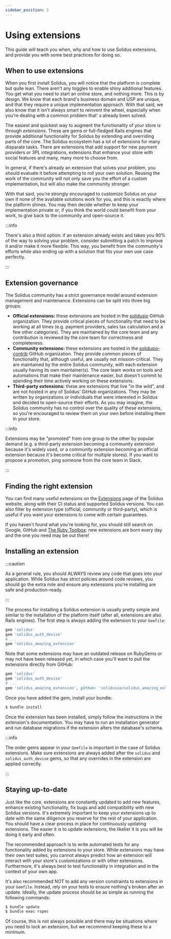 ```yaml
---
sidebar_position: 3
---
```


# Using extensions

This guide will teach you when, why and how to use Solidus extensions, and provide you with some
best practices for doing so.

## When to use extensions

When you first install Solidus, you will notice that the platform is complete but quite lean. There
aren't any toggles to enable shiny additional features. You get what you need to start an online
store, and nothing more. This is by design. We know that each brand's business domain and USP are
unique, and that they require a unique implementation approach. With that said, we also know that it
isn't always smart to reinvent the wheel, especially when you're dealing with a common problem that'
s already been solved.

The easiest and quickest way to augment the functionality of your store is through _extensions_.
These are gems or full-fledged Rails engines that provide additional functionality for Solidus by
extending and overriding parts of the core. The Solidus ecosystem has a lot of extensions for many
disparate tasks. There are extensions that add support for new payment providers or 3PL
integrations, extensions that enhance your store with social features and many, many more to choose
from.

In general, if there's already an extension that solves your problem, you should evaluate it before
attempting to roll your own solution. Reusing the work of the community will not only save you the
effort of a custom implementation, but will also make the community stronger.

With that said, you're strongly encouraged to customize Solidus on your own if none of the available
solutions work for you, and this is exactly where the platform shines. You may then decide whether
to keep your implementation private or, if you think the world could benefit from your work, to give
back to the community and open-source it.

:::info

There's also a third option: if an extension already exists and takes you 90% of the way to solving
your problem, consider submitting a patch to improve it and/or make it more flexible. This way, you
benefit from the community's efforts while also ending up with a solution that fits your own use
case perfectly.

:::

## Extension governance

The Solidus community has a strict governance model around extension management and maintenance.
Extensions can be split into three big groups:

* **Official extensions:** these extensions are hosted in
the [solidusio](https://github.com/solidusio) GitHub organization. They provide critical pieces of
functionality that need to be working at all times \(e.g. payment providers, sales tax calculation
and a few other categories\). They are maintained by the core team and any contribution is
reviewed by the core team for correctness and completeness.
* **Community extensions:** these extensions are hosted in
the [solidusio-contrib](https://github.com/solidusio-contrib) GitHub organization. They provide
common pieces of functionality that, although useful, are usually not mission-critical. They are
maintained by the entire Solidus community, with each extension usually having its own
maintainer\(s\). The core team works on tools and automations that make their maintenance easier,
but doesn't commit to spending their time actively working on these extensions.
* **Third-party extensions:** these are extensions that live "in the wild", and are not hosted in
any of Solidus' GitHub organizations. They may be written by organizations or individuals that
were interested in Solidus and decided to open-source their efforts. As you may imagine, the
Solidus community has no control over the quality of these extensions, so you're encouraged to
review them on your own before installing them in your store.

:::info

Extensions may be "promoted" from one group to the other by popular demand \(e.g. a third-party
extension becoming a community extension because it's widely used, or a community extension becoming
an official extension because it's become critical for multiple stores\). If you want to propose a
promotion, ping someone from the core team in Slack.

:::

## Finding the right extension

You can find many useful extensions on the [Extensions](https://solidus.io/extensions) page of the
Solidus website, along with their CI status and supported Solidus versions. You can also filter by
extension type \(official, community or third-party\), which is useful if you want your extensions
to come with certain guarantees.

If you haven't found what you're looking for, you should still search on Google, GitHub
and [The Ruby Toolbox](https://www.ruby-toolbox.com/): new extensions are born every day and the one
you need may be out there!

## Installing an extension

:::caution

As a general rule, you should ALWAYS review any code that goes into your application. While Solidus
has strict policies around code reviews, you should go the extra mile and ensure any extensions
you're installing are safe and production-ready.

:::

The process for installing a Solidus extension is usually pretty simple and similar to the
installation of the platform itself \(after all, extensions are also Rails engines\). The first step
is always adding the extension to your `Gemfile`:

```ruby title="Gemfile"
gem 'solidus'
gem 'solidus_auth_devise'
# ...
gem 'solidus_amazing_extension'
```

Note that some extensions may have an outdated release on RubyGems or may not have been released
yet, in which case you'll want to pull the extensions directly from GitHub:

```ruby
gem 'solidus'
gem 'solidus_auth_devise'
# ...
gem 'solidus_amazing_extension', github: 'solidusio/solidus_amazing_extension'
```

Once you have added the gem, install your bundle:

```bash
$ bundle install
```

Once the extension has been installed, simply follow the instructions in the extension's
documentation. You may have to run an installation generator and run database migrations if the
extension alters the database's schema.

:::info

The order gems appear in your `Gemfile` is important in the case of Solidus extensions. Make sure
extensions are always added after the `solidus` and `solidus_auth_devise` gems, so that any
overrides in the extension are applied correctly.

:::

## Staying up-to-date

Just like the core, extensions are constantly updated to add new features, enhance existing
functionality, fix bugs and add compatibility with new Solidus versions. It's extremely important to
keep your extensions up to date with the same diligence you reserve for the rest of your
application. You should have a clear process in place for continuously updating extensions. The
easier it is to update extensions, the likelier it is you will be doing it early and often.

The recommended approach is to write automated tests for any functionality added by extensions to
your store. While extensions may have their own test suites, you cannot always predict how an
extension will interact with your store's customizations or with other extensions. Furthermore, it's
always best to test functionality in integration and in the context of your own app.

It's also recommended NOT to add any version constraints to extensions in your `Gemfile`. Instead,
rely on your tests to ensure nothing's broken after an update. Ideally, the update process should be
as simple as running the following commands:

```bash
$ bundle update
$ bundle exec rspec
```

Of course, this is not always possible and there may be situations where you need to lock an
extension, but we recommend keeping these to a minimum.


